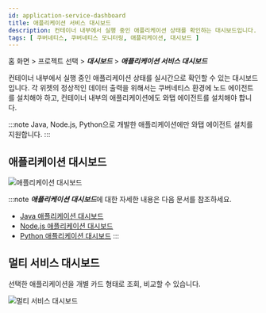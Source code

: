 ```yaml
---
id: application-service-dashboard
title: 애플리케이션 서비스 대시보드
description: 컨테이너 내부에서 실행 중인 애플리케이션 상태를 확인하는 대시보드입니다.
tags: [ 쿠버네티스, 쿠버네티스 모니터링, 애플리케이션, 대시보드 ]
---
```


홈 화면 > 프로젝트 선택 > ***대시보드*** > ***애플리케이션 서비스 대시보드***

컨테이너 내부에서 실행 중인 애플리케이션 상태를 실시간으로 확인할 수 있는 대시보드입니다. 각 위젯의 정상적인 데이터 출력을 위해서는 쿠버네티스 환경에 노드 에이전트를 설치해야 하고, 컨테이너 내부의 애플리케이션에도 와탭 에이전트를 설치해야 합니다. 

:::note
Java, Node.js, Python으로 개발한 애플리케이션에만 와탭 에이전트 설치를 지원합니다.
:::

## 애플리케이션 대시보드

![애플리케이션 대시보드](https://img.whatap.io/media/images/whatap_kubernetes_application_service_dashboard_app.png)

:::note
***애플리케이션 대시보드***에 대한 자세한 내용은 다음 문서를 참조하세요.
* [Java 애플리케이션 대시보드](../java/dashboard-intro)
* [Node.js 애플리케이션 대시보드](../nodejs/dashboard-intro)
* [Python 애플리케이션 대시보드](../python/dashboard-intro)
:::

## 멀티 서비스 대시보드

선택한 애플리케이션을 개별 카드 형태로 조회, 비교할 수 있습니다.

![멀티 서비스 대시보드](https://img.whatap.io/media/images/whatap_kubernetes_application_service_dashboard_multiservice.png)